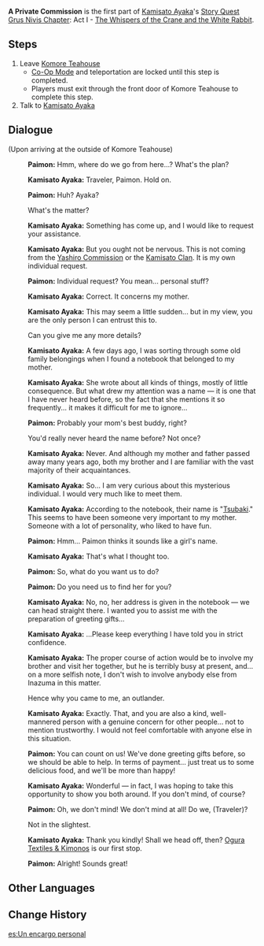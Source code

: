 {{Quest Infobox
|id            = 12004
|image         = Story Quest Ayaka A1 A Private Commission.png
|type          = Story
|chapter       = Grus Nivis Chapter
|actNum        = I
|part          = 1
|act           = The Whispers of the Crane and the White Rabbit
|character     = Kamisato Ayaka
|requirement   = Complete [[The Immovable God and the Eternal Euthymia]]
|startLocation = [[Narukami Island]], [[Inazuma]]
|region        = Inazuma
|area          = Narukami Island
|subarea       = Inazuma City
|prev          = 
|next          = Woven Wishes
|exp           = 200
|mora          = 13,925
|primogems     = 
|other         = {{Card|Adventurer's Experience|6}}{{Card|Mystic Enhancement Ore|3}}
|characters    = Kamisato Ayaka; Paimon; Traveler
|voiced        = yes
}}
'''A Private Commission''' is the first part of [[Kamisato Ayaka]]'s [[Story Quest]] [[Grus Nivis Chapter]]: Act I - [[The Whispers of the Crane and the White Rabbit]].

==Steps==
# Leave [[Komore Teahouse]]
#* [[Co-Op Mode]] and teleportation are locked until this step is completed.
#* Players must exit through the front door of Komore Teahouse to complete this step.
# Talk to [[Kamisato Ayaka]]

==Dialogue==
{{Quest Description|[[Kamisato Ayaka]] seems to have something to discuss with you. Meet up for a chat with her at [[Komore Teahouse]].}}
{{Dialogue start}}
;(Upon arriving at the outside of Komore Teahouse)
:{{A|vo aylq001 2 paimon 01.ogg}} '''Paimon:''' Hmm, where do we go from here...? What's the plan?
:{{A|vo aylq001 2 ayaka 01.ogg}} '''Kamisato Ayaka:''' Traveler, Paimon. Hold on.
:{{A|vo aylq001 2 paimon 02.ogg}} '''Paimon:''' Huh? Ayaka?
:{{DIcon}} What's the matter?
:{{A|vo aylq001 2 ayaka 02.ogg}} '''Kamisato Ayaka:''' Something has come up, and I would like to request your assistance.
:{{A|vo aylq001 2 ayaka 03.ogg}} '''Kamisato Ayaka:''' But you ought not be nervous. This is not coming from the [[Yashiro Commission]] or the [[Kamisato Clan]]. It is my own individual request.
:{{A|vo aylq001 2 paimon 03.ogg}} '''Paimon:''' Individual request? You mean... personal stuff?
:{{A|vo aylq001 2 ayaka 04.ogg}} '''Kamisato Ayaka:''' Correct. It concerns my mother.
:{{A|vo aylq001 2 ayaka 05.ogg}} '''Kamisato Ayaka:''' This may seem a little sudden... but in my view, you are the only person I can entrust this to.
:{{DIcon}} Can you give me any more details?
:{{A|vo aylq001 2 ayaka 06.ogg}} '''Kamisato Ayaka:''' A few days ago, I was sorting through some old family belongings when I found a notebook that belonged to my mother.
:{{A|vo aylq001 2 ayaka 07.ogg}} '''Kamisato Ayaka:''' She wrote about all kinds of things, mostly of little consequence. But what drew my attention was a name &mdash; it is one that I have never heard before, so the fact that she mentions it so frequently... it makes it difficult for me to ignore...
:{{A|vo aylq001 2 paimon 04.ogg}} '''Paimon:''' Probably your mom's best buddy, right?
:{{DIcon}} You'd really never heard the name before? Not once?
:{{A|vo aylq001 2 ayaka 08.ogg}} '''Kamisato Ayaka:''' Never. And although my mother and father passed away many years ago, both my brother and I are familiar with the vast majority of their acquaintances.
:{{A|vo aylq001 2 ayaka 09.ogg}} '''Kamisato Ayaka:''' So... I am very curious about this mysterious individual. I would very much like to meet them.
:{{A|vo aylq001 2 ayaka 10.ogg}} '''Kamisato Ayaka:''' According to the notebook, their name is "[[Tsubaki]]." This seems to have been someone very important to my mother. Someone with a lot of personality, who liked to have fun.
:{{A|vo aylq001 2 paimon 05.ogg}} '''Paimon:''' Hmm... Paimon thinks it sounds like a girl's name.
:{{A|vo aylq001 2 ayaka 11.ogg}} '''Kamisato Ayaka:''' That's what I thought too.
:{{A|vo aylq001 2 paimon 06.ogg}} '''Paimon:''' So, what do you want us to do?
:{{A|vo aylq001 2 paimon 07.ogg}} '''Paimon:''' Do you need us to find her for you?
:{{A|vo aylq001 2 ayaka 12.ogg}} '''Kamisato Ayaka:''' No, no, her address is given in the notebook &mdash; we can head straight there. I wanted you to assist me with the preparation of greeting gifts...
:{{A|vo aylq001 2 ayaka 13.ogg}} '''Kamisato Ayaka:''' ...Please keep everything I have told you in strict confidence.
:{{A|vo aylq001 2 ayaka 14.ogg}} '''Kamisato Ayaka:''' The proper course of action would be to involve my brother and visit her together, but he is terribly busy at present, and... on a more selfish note, I don't wish to involve anybody else from Inazuma in this matter.
:{{DIcon}} Hence why you came to me, an outlander.
:{{A|vo aylq001 2 ayaka 15.ogg}} '''Kamisato Ayaka:''' Exactly. That, and you are also a kind, well-mannered person with a genuine concern for other people... not to mention trustworthy. I would not feel comfortable with anyone else in this situation.
:{{A|vo aylq001 2 paimon 08.ogg}} '''Paimon:''' You can count on us! We've done greeting gifts before, so we should be able to help. In terms of payment... just treat us to some delicious food, and we'll be more than happy!
:{{A|vo aylq001 2 ayaka 16.ogg}} '''Kamisato Ayaka:''' Wonderful &mdash; in fact, I was hoping to take this opportunity to show you both around. If you don't mind, of course?
:{{A|vo aylq001 2 paimon 09.ogg}} '''Paimon:''' Oh, we don't mind! We don't mind at all! Do we, (Traveler)?
:{{DIcon}} Not in the slightest.
:{{A|vo aylq001 2 ayaka 17.ogg}} '''Kamisato Ayaka:''' Thank you kindly! Shall we head off, then? [[Ogura Textiles & Kimonos]] is our first stop.
:{{A|vo aylq001 2 paimon 10.ogg}} '''Paimon:''' Alright! Sounds great!
{{Dialogue end}}

==Other Languages==
{{Other Languages
|en      = A Private Commission
|zhs     = 私人委托
|zhs_rm  = Sīrén Wěituō
|zht     = 私人委託
|zht_rm  = Sīrén Wěituō
|zh_tl   = Private Commission
|ja      = 個人の依頼
|ja_rm   = Kojin no Irai
|ja_tl   = A Private Request
|ko      = 사적인 의뢰
|ko_rm   = Sajjeogin Uiroe
|ko_tl   = A Private Request
|es      = Un encargo personal
|es_tl   = A Personal Order
|fr      = Une mission à titre privé
|fr_tl   = A Private Mission
|ru      = Частное поручение
|ru_tl   = A Private Commission
|th      = คำขอส่วนตัว
|th_rm   = Kham-kho Suan-tua
|th_tl   = A Private Request
|vi      = {{tt|Ủy Thác|委託}} Riêng
|vi_tl   = Private Commission
|de      = Eine private Mission
|de_tl   = A Private Mission
|id      = Permintaan Pribadi
|id_tl   = Private Request
|pt      = Missão Pessoal
|pt_tl   = Personal Mission
|tr      = Özel Bir Görev
|tr_tl   = 
|it      = Un incarico privato
|it_tl   = 
}}

==Change History==
{{Change History|2.0}}

[[es:Un encargo personal]]
